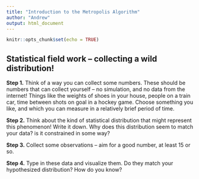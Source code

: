 ```yaml
---
title: "Introduction to the Metropolis Algorithm"
author: "Andrew"
output: html_document
---
```


```r
knitr::opts_chunk$set(echo = TRUE)
```

## Statistical field work -- collecting a wild distribution! 

**Step 1.** Think of a way you can collect some numbers. These should be numbers that can collect yourself -- no simulation, and no data from the internet!  Things like the weights of shoes in your house, people on a train car, time between shots on goal in a hockey game. Choose something you like, and which you can measure in a relatively brief period of time.

**Step 2.** Think about the kind of statistical distribution that might represent this phenomenon! Write it down.  Why does this distribution seem to match your data? is it constrained in some way? 

**Step 3.** Collect some observations -- aim for a good number, at least 15 or so.

**Step 4.** Type in these data and visualize them. Do they match your hypothesized distribution? How do you know? 
